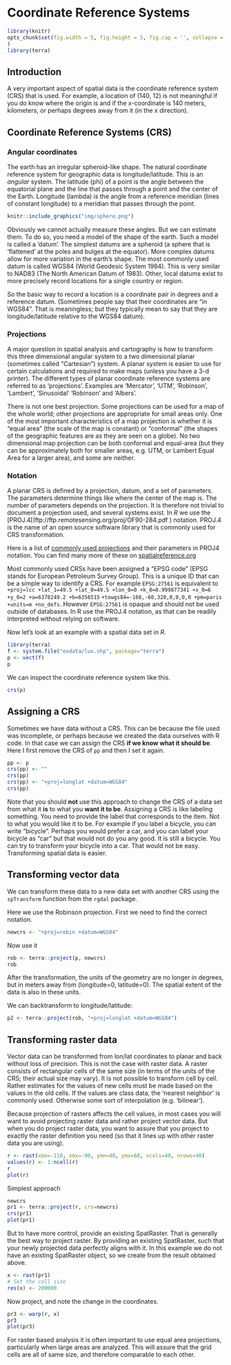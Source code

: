 # Coordinate Reference Systems


```r
library(knitr)
opts_chunk$set(fig.width = 5, fig.height = 5, fig.cap = '', collapse = TRUE
)
library(terra)
```

## Introduction

A very important aspect of spatial data is the coordinate reference system (CRS) that is used. For example, a location of (140, 12) is not meaningful if you do know where the origin is and if the x-coordinate is 140 meters, kilometers, or perhaps degrees away from it (in the x direction).

## Coordinate Reference Systems (CRS)

### Angular coordinates 

The earth has an irregular spheroid-like shape. The natural coordinate reference system for geographic data is longitude/latitude. This is an *angular* system. The latitude (phi) of a point is the angle between the equatorial plane and the line that passes through a point and the center of the Earth. Longitude (lambda) is the angle from a reference meridian (lines of constant longitude) to a meridian that passes through the point. 

```r
knitr::include_graphics("img/sphere.png")
```

Obviously we cannot actually measure these angles. But we can estimate them. To do so, you need a model of the shape of the earth. Such a model is called a 'datum'. The simplest datums are a spheroid (a sphere that is 'flattened' at the poles and bulges at the equator). More complex datums allow for more variation in the earth's shape. The most commonly used datum is called WGS84 (World Geodesic System 1984). This is very similar to NAD83 (The North American Datum of 1983). Other, local datums exist to more precisely record locations for a single country or region. 

So the basic way to record a location is a coordinate pair in degrees and a reference datum. (Sometimes people say that their coordinates are "in WGS84". That is meaningless; but they typically mean to say that they are longitude/latitude relative to the WGS84 datum).

### Projections

A major question in spatial analysis and cartography is how to transform this three dimensional angular system to a two dimensional planar (sometimes called "Cartesian") system. A planar system is easier to use for certain calculations and required to make maps (unless you have a 3-d printer). The different types of planar coordinate reference systems are referred to as 'projections'. Examples are 'Mercator', 'UTM', 'Robinson', 'Lambert', 'Sinusoidal' 'Robinson' and 'Albers'. 

There is not one best projection. Some projections can be used for a map of the whole world; other projections are appropriate for small areas only. One of the most important characteristics of a map projection is whether it is "equal area" (the scale of the map is constant) or "conformal" (the shapes of the geographic features are as they are seen on a globe). No two dimensional map projection can be both conformal and equal-area (but they can be approximately both for smaller areas, e.g. UTM, or Lambert Equal Area for a larger area), and some are neither. 


### Notation


A planar CRS is defined by a projection, datum, and a set of parameters. The parameters determine things like where the center of the map is. The number of parameters depends on the projection. It is therefore not trivial to document a projection used, and several systems exist. In *R* we use the [PROJ.4[(ftp://ftp.remotesensing.org/proj/OF90-284.pdf
) notation. PROJ.4 is the name of an open source software library that is commonly used for CRS transformation. 

Here is a list of [commonly used projections](http://www.remotesensing.org/geotiff/proj_list/) and their parameters in PROJ4 notation. You can find many more of these on [spatialreference.org](http://spatialreference.org/ref/epsg/4326/)

Most commonly used CRSs have been assigned a "EPSG code" (EPSG stands for European Petroleum Survey Group). This is a unique ID that can be a simple way to identify a CRS. For example `EPSG:27561` is equivalent to `+proj=lcc +lat_1=49.5 +lat_0=49.5 +lon_0=0 +k_0=0.999877341 +x_0=6 +y_0=2 +a=6378249.2 +b=6356515` `+towgs84=-168,-60,320,0,0,0,0 +pm=paris +units=m +no_defs`. However `EPSG:27561` is opaque and should not be used outside of databases. In R use the PROJ.4 notation, as that can be readily interpreted without relying on software. 


Now let's look at an example with a spatial data set in *R*. 

```r
library(terra)
f <- system.file("exdata/lux.shp", package="terra")
p <- vect(f)
p
```

We can inspect the coordinate reference system like this.
```r
crs(p)
```



## Assigning a CRS

Sometimes we have data without a CRS. This can be because the file used was incomplete, or perhaps because we created the data ourselves with R code. In that case we can assign the CRS __if we know what it should be__. Here I first remove the CRS of `pp` and then I set it again. 

```r
pp <- p
crs(pp) <- ""
crs(pp)
crs(pp) <- "+proj=longlat +datum=WGS84"
crs(pp)
```

Note that you should __not__ use this approach to change the CRS of a data set from what it __is__ to what you __want it to be__. Assigning a CRS is like labeling something. You need to provide the label that corresponds to the item. Not to what you would like it to be. For example if you label a bicycle, you can write "bicycle". Perhaps you would prefer a car, and you can label your bicycle as "car" but that would not do you any good. It is still a bicycle. You can try to transform your bicycle into a car. That would not be easy. Transforming spatial data is easier.


## Transforming vector data


We can transform these data to a new data set with another CRS using the `spTransform` function from the `rgdal` package. 

Here we use the Robinson projection. First we need to find the correct notation. 

```r
newcrs <- "+proj=robin +datum=WGS84"
```

Now use it
```r
rob <- terra::project(p, newcrs)
rob
```

After the transformation, the units of the geometry are no longer in degrees, but in meters away from (longitude=0, latitude=0). The spatial extent of the data is also in these units.

We can backtransform to longitude/latitude:

```r
p2 <- terra::project(rob, "+proj=longlat +datum=WGS84")
```



## Transforming raster data

Vector data can be transformed from lon/lat coordinates to planar and back without loss of precision. This is not the case with raster data. A raster consists of rectangular cells of the same size (in terms of the units of the CRS; their actual size may vary). It is not possible to transform cell by cell. Rather estimates for the values of new cells must be made based on the values in the old cells. If the values are class data, the 'nearest neighbor' is commonly used. Otherwise some sort of interpolation (e.g. 'bilinear').

Because projection of rasters affects the cell values, in most cases you will want to avoid projecting raster data and rather project vector data. But when you do project raster data, you want to assure that you project to exactly the raster definition you need (so that it lines up with other raster data you are using).  


```r
r <- rast(xmn=-110, xmx=-90, ymn=40, ymx=60, ncols=40, nrows=40)
values(r) <- 1:ncell(r)
r
plot(r)
```

Simplest approach
```r
newcrs
pr1 <- terra::project(r, crs=newcrs)
crs(pr1)
plot(pr1)
```


But to have more control, provide an existing SpatRaster. That is generally the best way to project raster. By providing an existing SpatRaster, such that your newly projected data perfectly aligns with it. In this example we do not have an existing SpatRaster object, so we create from the result obtained above.

```r
x <- rast(pr1)
# Set the cell size 
res(x) <- 200000
```

Now project, and note the change in the coordinates.
```r
pr3 <- warp(r, x)
pr3
plot(pr3)
```

For raster based analysis it is often important to use equal area projections, particularly when large areas are analyzed. This will assure that the grid cells are all of same size, and therefore comparable to each other.



